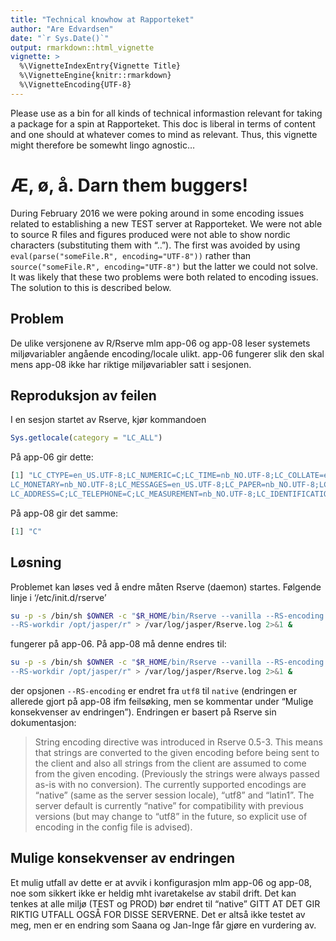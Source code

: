```yaml
---
title: "Technical knowhow at Rapporteket"
author: "Are Edvardsen"
date: "`r Sys.Date()`"
output: rmarkdown::html_vignette
vignette: >
  %\VignetteIndexEntry{Vignette Title}
  %\VignetteEngine{knitr::rmarkdown}
  %\VignetteEncoding{UTF-8}
---
```


Please use as a bin for all kinds of technical informastion relevant for taking
a package for a spin at Rapporteket. This doc is liberal in terms of content and
one should at whatever comes to mind as relevant. Thus, this vignette might
therefore be somewht lingo agnostic...

# Æ, ø, å. Darn them buggers!
During February 2016 we were poking around in some encoding issues related to
establishing a new TEST server at Rapporteket. We were not able to source R
files and figures produced were not able to show nordic characters
(substituting them with ".."). The first
was avoided by using `eval(parse("someFile.R", encoding="UTF-8"))` rather than
`source("someFile.R", encoding="UTF-8")` but the latter we could not solve.
It was likely that these two problems were both related to encoding issues. The
solution to this is described below.

## Problem
De ulike versjonene av R/Rserve mlm app-06 og app-08 leser systemets miljøvariabler angående encoding/locale ulikt. app-06 fungerer slik den skal mens app-08 ikke har riktige miljøvariabler satt i sesjonen.

## Reproduksjon av feilen
I en sesjon startet av Rserve, kjør kommandoen

```r
Sys.getlocale(category = "LC_ALL")
```

På app-06 gir dette:

```r
[1] "LC_CTYPE=en_US.UTF-8;LC_NUMERIC=C;LC_TIME=nb_NO.UTF-8;LC_COLLATE=en_US.UTF-8;
LC_MONETARY=nb_NO.UTF-8;LC_MESSAGES=en_US.UTF-8;LC_PAPER=nb_NO.UTF-8;LC_NAME=C;
LC_ADDRESS=C;LC_TELEPHONE=C;LC_MEASUREMENT=nb_NO.UTF-8;LC_IDENTIFICATION=C"
```

På app-08 gir det samme:

```r
[1] "C"
```
## Løsning
Problemet kan løses ved å endre måten Rserve (daemon) startes. Følgende linje i '/etc/init.d/rserve'
```bash
su -p -s /bin/sh $OWNER -c "$R_HOME/bin/Rserve --vanilla --RS-encoding utf8 
--RS-workdir /opt/jasper/r" > /var/log/jasper/Rserve.log 2>&1 &
```
fungerer på app-06. På app-08 må denne endres til:
```bash
su -p -s /bin/sh $OWNER -c "$R_HOME/bin/Rserve --vanilla --RS-encoding native 
--RS-workdir /opt/jasper/r" > /var/log/jasper/Rserve.log 2>&1 &
```

der opsjonen `--RS-encoding` er endret fra `utf8` til `native` (endringen er allerede gjort på app-08 ifm feilsøking, men se kommentar under "Mulige konsekvenser av endringen"). Endringen er basert på Rserve sin dokumentasjon:

> String encoding directive was introduced in Rserve 0.5-3. This means that strings are converted to the given encoding before being sent to the client and also all strings from the client are assumed to come from the given encoding. (Previously the strings were always passed as-is with no conversion). The currently supported encodings are "native" (same as the server session locale), "utf8" and "latin1". The server default is currently "native" for compatibility with previous versions (but may change to "utf8" in the future, so explicit use of encoding in the config file is advised).


## Mulige konsekvenser av endringen
Et mulig utfall av dette er at avvik i konfigurasjon mlm app-06 og app-08, noe som sikkert ikke er heldig mht ivaretakelse av stabil drift. Det kan tenkes at alle miljø (TEST og PROD) bør endret til "native" GITT AT DET GIR RIKTIG UTFALL OGSÅ FOR DISSE SERVERNE. Det er altså ikke testet av meg, men er en endring som Saana og Jan-Inge får gjøre en vurdering av.
